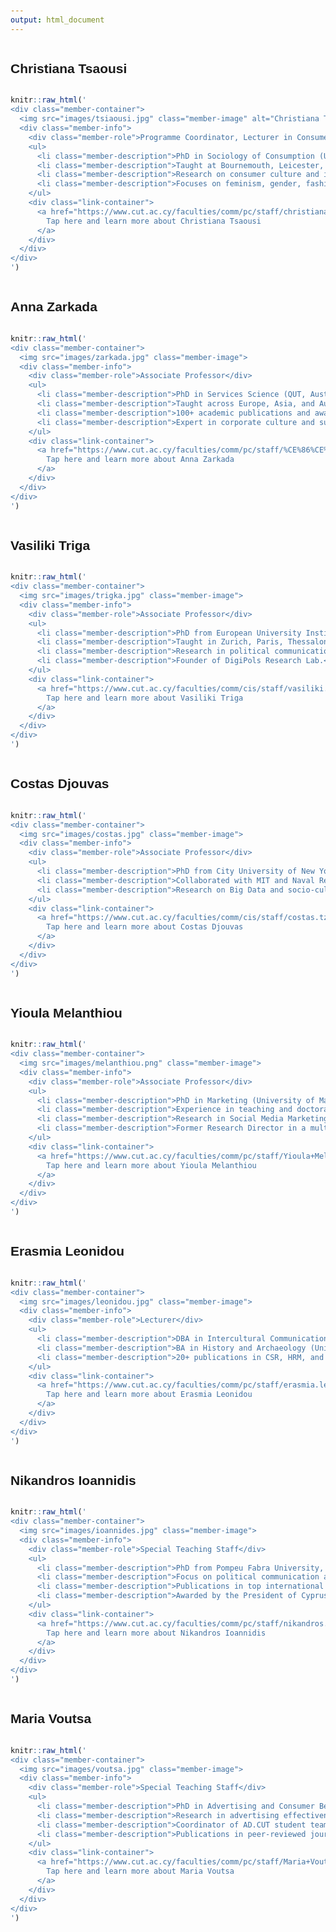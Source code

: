 ```yaml
---
output: html_document
---
```


<style>
  body { font-family: Arial, sans-serif; padding: 20px; display: flex; flex-direction: column; }
  .team-section { max-width: 900px; margin: auto; }
  .team-title { font-size: 30px; font-weight: bold; margin-bottom: 20px; }
  
  .member-container { 
    display: flex; 
    align-items: center; 
    margin-top: 20px; 
    border-bottom: 1px solid #ddd; 
    padding-bottom: 20px;
  }
  
  .member-image {
    width: 170px;
    height: 220px;
    border-radius: 0%;
    margin-right: 20px;
    object-fit: cover;
  }
  
  .member-info { flex: 1; }
  
  .member-name { 
    font-size: 16px; 
    font-weight: bold; 
    cursor: pointer; 
    color: #16537e; 
    text-decoration: underline; 
  }

  .member-role { font-size: 16px; color: gray; }
  
  .member-description { 
    font-size: 16px; 
    color: #333; 
    text-align: justify; 
    margin-left: -15px; 
  }
  
  .link-container { margin-top: 10px; }

  .menu {
    display: flex;
    flex-direction: column;
    align-items: flex-end;
    position: fixed;
    top: 50px;
    right: 20px;
    font-size: 18px;
    font-weight: bold;
  }

  .menu a {
    margin-bottom: 10px;
    text-decoration: none;
    color: #16537e;
    font-size: 16px;
  }

  .link-container a {
    font-size: 14px;
  }

  ul { padding-left: 20px; }
</style>



## Christiana Tsaousi {#christiana}
```r
knitr::raw_html('
<div class="member-container">
  <img src="images/tsiaousi.jpg" class="member-image" alt="Christiana Tsaousi" />
  <div class="member-info">
    <div class="member-role">Programme Coordinator, Lecturer in Consumer Culture</div>
    <ul>
      <li class="member-description">PhD in Sociology of Consumption (University of Leicester).</li>
      <li class="member-description">Taught at Bournemouth, Leicester, Coventry, Royal Holloway.</li>
      <li class="member-description">Research on consumer culture and identity.</li>
      <li class="member-description">Focuses on feminism, gender, fashion, media.</li>
    </ul>
    <div class="link-container">
      <a href="https://www.cut.ac.cy/faculties/comm/pc/staff/christiana.tsaousi/?languageId=1" target="_blank" rel="noopener noreferrer">
        Tap here and learn more about Christiana Tsaousi
      </a>
    </div>
  </div>
</div>
')
```


## Anna Zarkada {#anna}

```r
knitr::raw_html('
<div class="member-container">
  <img src="images/zarkada.jpg" class="member-image">
  <div class="member-info">
    <div class="member-role">Associate Professor</div>
    <ul>
      <li class="member-description">PhD in Services Science (QUT, Australia).</li>
      <li class="member-description">Taught across Europe, Asia, and Australia.</li>
      <li class="member-description">100+ academic publications and awards.</li>
      <li class="member-description">Expert in corporate culture and sustainability.</li>
    </ul>
    <div class="link-container">
      <a href="https://www.cut.ac.cy/faculties/comm/pc/staff/%CE%86%CE%BD%CE%BD%CE%B1+%CE%96%CE%B1%CF%81%CE%BA%CE%AC%CE%B4%CE%B1/?languageId=1" target="_blank">
        Tap here and learn more about Anna Zarkada
      </a>
    </div>
  </div>
</div>
')
```

## Vasiliki Triga {#vasiliki}

```r
knitr::raw_html('
<div class="member-container">
  <img src="images/trigka.jpg" class="member-image">
  <div class="member-info">
    <div class="member-role">Associate Professor</div>
    <ul>
      <li class="member-description">PhD from European University Institute, Florence.</li>
      <li class="member-description">Taught in Zurich, Paris, Thessaloniki.</li>
      <li class="member-description">Research in political communication and referendums.</li>
      <li class="member-description">Founder of DigiPols Research Lab.</li>
    </ul>
    <div class="link-container">
      <a href="https://www.cut.ac.cy/faculties/comm/cis/staff/vasiliki.triga/?languageId=1" target="_blank">
        Tap here and learn more about Vasiliki Triga
      </a>
    </div>
  </div>
</div>
')
```

## Costas Djouvas {#costas}

```r
knitr::raw_html('
<div class="member-container">
  <img src="images/costas.jpg" class="member-image">
  <div class="member-info">
    <div class="member-role">Associate Professor</div>
    <ul>
      <li class="member-description">PhD from City University of New York, funded by NSF.</li>
      <li class="member-description">Collaborated with MIT and Naval Research Lab.</li>
      <li class="member-description">Research on Big Data and socio-cultural phenomena.</li>
    </ul>
    <div class="link-container">
      <a href="https://www.cut.ac.cy/faculties/comm/cis/staff/costas.tziouvas/?languageId=1#a" target="_blank">
        Tap here and learn more about Costas Djouvas
      </a>
    </div>
  </div>
</div>
')
```

## Yioula Melanthiou {#yioula}

```r
knitr::raw_html('
<div class="member-container">
  <img src="images/melanthiou.png" class="member-image">
  <div class="member-info">
    <div class="member-role">Associate Professor</div>
    <ul>
      <li class="member-description">PhD in Marketing (University of Manchester).</li>
      <li class="member-description">Experience in teaching and doctoral supervision.</li>
      <li class="member-description">Research in Social Media Marketing, Consumer Behaviour.</li>
      <li class="member-description">Former Research Director in a multinational company.</li>
    </ul>
    <div class="link-container">
      <a href="https://www.cut.ac.cy/faculties/comm/pc/staff/Yioula+Melanthiou/?languageId=1" target="_blank">
        Tap here and learn more about Yioula Melanthiou
      </a>
    </div>
  </div>
</div>
')
```

## Erasmia Leonidou {#erasmia}

```r
knitr::raw_html('
<div class="member-container">
  <img src="images/leonidou.jpg" class="member-image">
  <div class="member-info">
    <div class="member-role">Lecturer</div>
    <ul>
      <li class="member-description">DBA in Intercultural Communication.</li>
      <li class="member-description">BA in History and Archaeology (University of Cyprus).</li>
      <li class="member-description">20+ publications in CSR, HRM, and Marketing.</li>
    </ul>
    <div class="link-container">
      <a href="https://www.cut.ac.cy/faculties/comm/pc/staff/erasmia.leonidou/?languageId=1" target="_blank">
        Tap here and learn more about Erasmia Leonidou
      </a>
    </div>
  </div>
</div>
')
```

## Nikandros Ioannidis {#nikandros}

```r
knitr::raw_html('
<div class="member-container">
  <img src="images/ioannides.jpg" class="member-image">
  <div class="member-info">
    <div class="member-role">Special Teaching Staff</div>
    <ul>
      <li class="member-description">PhD from Pompeu Fabra University, Spain.</li>
      <li class="member-description">Focus on political communication and technology.</li>
      <li class="member-description">Publications in top international journals.</li>
      <li class="member-description">Awarded by the President of Cyprus for excellence.</li>
    </ul>
    <div class="link-container">
      <a href="https://www.cut.ac.cy/faculties/comm/pc/staff/nikandros.ioannidis/?languageId=1" target="_blank">
        Tap here and learn more about Nikandros Ioannidis
      </a>
    </div>
  </div>
</div>
')
```

## Maria Voutsa {#maria}

```r
knitr::raw_html('
<div class="member-container">
  <img src="images/voutsa.jpg" class="member-image">
  <div class="member-info">
    <div class="member-role">Special Teaching Staff</div>
    <ul>
      <li class="member-description">PhD in Advertising and Consumer Behavior (AUTH).</li>
      <li class="member-description">Research in advertising effectiveness, digital media.</li>
      <li class="member-description">Coordinator of AD.CUT student team.</li>
      <li class="member-description">Publications in peer-reviewed journals (JCB, IJIMA).</li>
    </ul>
    <div class="link-container">
      <a href="https://www.cut.ac.cy/faculties/comm/pc/staff/Maria+Voutsa/?languageId=1" target="_blank">
        Tap here and learn more about Maria Voutsa
      </a>
    </div>
  </div>
</div>
')
```




